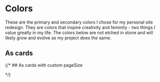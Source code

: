 
<Meta title="Design Tokens/Colors" />

# Colors

These are the primary and secondary colors I chose for my personal site redesign. They
are colors that inspire creativity and feminity - two things I value greatly in my life.
The colors below are not etched in stone and will likely grow and evolve as my project
does the same.

<DesignTokenDocBlock categoryName="Colors" />

## As cards

<DesignTokenDocBlock categoryName="Colors" viewType="card" />

{/* ## As cards with custom pageSize

<DesignTokenDocBlock categoryName="Colors" viewType="card" pageSize={3} /> */}